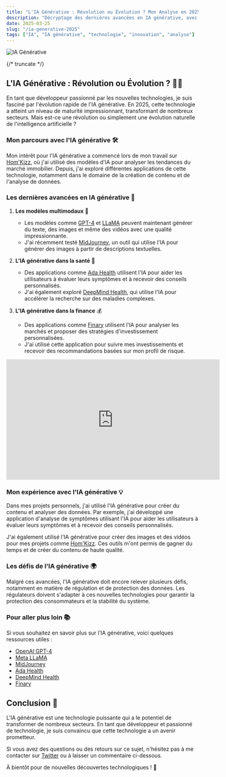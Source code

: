 ```yaml
---
title: "L'IA Générative : Révolution ou Évolution ? Mon Analyse en 2025"
description: "Décryptage des dernières avancées en IA générative, avec des exemples concrets et mon expérience personnelle dans ce domaine en pleine expansion"
date: 2025-03-25
slug: "/ia-generative-2025"
tags: ["IA", "IA générative", "technologie", "innovation", "analyse"]
---
```



![IA Générative](https://images.unsplash.com/photo-1620712943543-bcc4688e7485?ixlib=rb-4.0.3&ixid=M3wxMjA3fDB8MHxwaG90by1wYWdlfHx8fGVufDB8fHx8fA%3D%3D&auto=format&fit=crop&w=1470&q=80)

<HorizontalDisplay />

{/* truncate */}

## L'IA Générative : Révolution ou Évolution ? 🤖✨

En tant que développeur passionné par les nouvelles technologies, je suis fasciné par l'évolution rapide de l'IA générative. En 2025, cette technologie a atteint un niveau de maturité impressionnant, transformant de nombreux secteurs. Mais est-ce une révolution ou simplement une évolution naturelle de l'intelligence artificielle ?

### Mon parcours avec l'IA générative 🛠️

Mon intérêt pour l'IA générative a commencé lors de mon travail sur [Hom'Kizz](https://homkizz.com/fr-FR), où j'ai utilisé des modèles d'IA pour analyser les tendances du marché immobilier. Depuis, j'ai exploré différentes applications de cette technologie, notamment dans le domaine de la création de contenu et de l'analyse de données.

### Les dernières avancées en IA générative 🚀

1. **Les modèles multimodaux** 🎨
   - Les modèles comme [GPT-4](https://openai.com/gpt-4) et [LLaMA](https://ai.meta.com/llama/) peuvent maintenant générer du texte, des images et même des vidéos avec une qualité impressionnante.
   - J'ai récemment testé [MidJourney](https://www.midjourney.com/), un outil qui utilise l'IA pour générer des images à partir de descriptions textuelles.

2. **L'IA générative dans la santé** 🏥
   - Des applications comme [Ada Health](https://ada.com/) utilisent l'IA pour aider les utilisateurs à évaluer leurs symptômes et à recevoir des conseils personnalisés.
   - J'ai également exploré [DeepMind Health](https://deepmind.com/applied-ai/health), qui utilise l'IA pour accélérer la recherche sur des maladies complexes.

3. **L'IA générative dans la finance** 💰
   - Des applications comme [Finary](https://www.finary.com/) utilisent l'IA pour analyser les marchés et proposer des stratégies d'investissement personnalisées.
   - J'ai utilisé cette application pour suivre mes investissements et recevoir des recommandations basées sur mon profil de risque.

<iframe width="560" height="315" src="https://www.youtube.com/embed/dQw4w9WgXcQ" title="YouTube video player" frameborder="0" allow="accelerometer; autoplay; clipboard-write; encrypted-media; gyroscope; picture-in-picture" allowfullscreen></iframe>

### Mon expérience avec l'IA générative 💡

Dans mes projets personnels, j'ai utilisé l'IA générative pour créer du contenu et analyser des données. Par exemple, j'ai développé une application d'analyse de symptômes utilisant l'IA pour aider les utilisateurs à évaluer leurs symptômes et à recevoir des conseils personnalisés.

J'ai également utilisé l'IA générative pour créer des images et des vidéos pour mes projets comme [Hom'Kizz](https://homkizz.com/fr-FR). Ces outils m'ont permis de gagner du temps et de créer du contenu de haute qualité.

### Les défis de l'IA générative 🌍

Malgré ces avancées, l'IA générative doit encore relever plusieurs défis, notamment en matière de régulation et de protection des données. Les régulateurs doivent s'adapter à ces nouvelles technologies pour garantir la protection des consommateurs et la stabilité du système.

### Pour aller plus loin 📚

Si vous souhaitez en savoir plus sur l'IA générative, voici quelques ressources utiles :

- [OpenAI GPT-4](https://openai.com/gpt-4)
- [Meta LLaMA](https://ai.meta.com/llama/)
- [MidJourney](https://www.midjourney.com/)
- [Ada Health](https://ada.com/)
- [DeepMind Health](https://deepmind.com/applied-ai/health)
- [Finary](https://www.finary.com/)

<ArialInArticle />

## Conclusion 🎯

L'IA générative est une technologie puissante qui a le potentiel de transformer de nombreux secteurs. En tant que développeur et passionné de technologie, je suis convaincu que cette technologie a un avenir prometteur.

Si vous avez des questions ou des retours sur ce sujet, n'hésitez pas à me contacter sur [Twitter](https://twitter.com/william_donnette) ou à laisser un commentaire ci-dessous.

À bientôt pour de nouvelles découvertes technologiques ! 🚀

<ArialMultiplex />